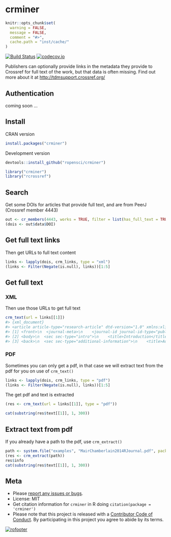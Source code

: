 crminer
=======

```r
knitr::opts_chunk$set(
  warning = FALSE,
  message = FALSE,
  comment = "#>",
  cache.path = "inst/cache/"
)
```

[![Build Status](https://travis-ci.org/ropensci/crminer.svg?branch=master)](https://travis-ci.org/ropensci/crminer)
[![codecov.io](https://codecov.io/github/ropensci/crminer/coverage.svg?branch=master)](https://codecov.io/github/ropensci/crminer?branch=master)

Publishers can optionally provide links in the metadata they provide to Crossref for full text of the work, but that data is often missing. Find out more about it at <http://tdmsupport.crossref.org/>

## Authentication

coming soon ...

## Install

CRAN version

```r
install.packages("crminer")
```

Development version

```r
devtools::install_github("ropensci/crminer")
```

```r
library("crminer")
library("rcrossref")
```

## Search

Get some DOIs for articles that provide full text, and are from
PeerJ (Crossref member 4443)

```r
out <- cr_members(4443, works = TRUE, filter = list(has_full_text = TRUE))
(dois <- out$data$DOI)
```

## Get full text links

Then get URLs to full text content

```r
links <- lapply(dois, crm_links, type = "xml")
(links <- Filter(Negate(is.null), links))[1:5]
```

## Get full text

### XML

Then use those URLs to get full text

```r
crm_text(url = links[[1]])
#> {xml_document}
#> <article article-type="research-article" dtd-version="1.0" xmlns:xlink="http://www.w3.org/1999/xlink" ...
#> [1] <front>\n  <journal-meta>\n    <journal-id journal-id-type="publisher-id">peerj-cs</journal-id>\n ...
#> [2] <body>\n  <sec sec-type="intro">\n    <title>Introduction</title>\n    <p>The question of natural ...
#> [3] <back>\n  <sec sec-type="additional-information">\n    <title>Additional Information and Declarat ...
```

### PDF

Sometimes you can only get a pdf, in that case we will extract text from 
the pdf for you on use of `crm_text()`

```r
links <- lapply(dois, crm_links, type = "pdf")
(links <- Filter(Negate(is.null), links))[1:5]
```

The get pdf and text is extracted

```r
(res <- crm_text(url = links[[1]], type = "pdf"))
```

```r
cat(substring(res$text[[1]], 1, 300))
```

## Extract text from pdf

If you already have a path to the pdf, use `crm_extract()`

```r
path <- system.file("examples", "MairChamberlain2014RJournal.pdf", package = "crminer")
(res <- crm_extract(path))
res$info
cat(substring(res$text[[1]], 1, 300))
```


## Meta

* Please [report any issues or bugs](https://github.com/ropensci/crminer/issues).
* License: MIT
* Get citation information for `crminer` in R doing `citation(package = 'crminer')`
* Please note that this project is released with a [Contributor Code of Conduct](CONDUCT.md). By participating in this project you agree to abide by its terms.

[![rofooter](https://ropensci.org/public_images/github_footer.png)](https://ropensci.org)

